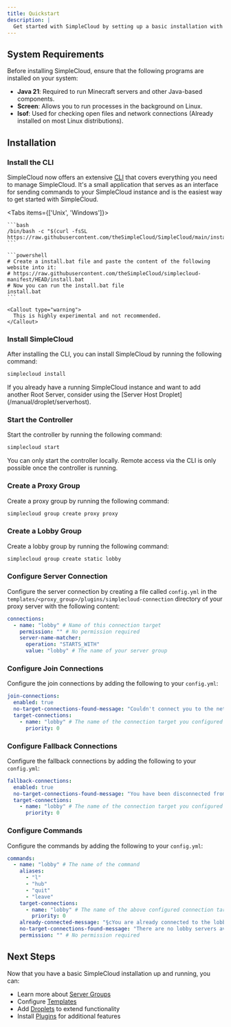 ```yaml
---
title: Quickstart
description: |
  Get started with SimpleCloud by setting up a basic installation with a proxy and lobby server.
---
```


## System Requirements

Before installing SimpleCloud, ensure that the following programs are installed on your system:

- **Java 21**: Required to run Minecraft servers and other Java-based components.
- **Screen**: Allows you to run processes in the background on Linux.
- **lsof**: Used for checking open files and network connections (Already installed on most Linux distributions).

## Installation

### Install the CLI

SimpleCloud now offers an extensive [CLI](/manual/cli) that covers everything you need to manage SimpleCloud. It's a small application that serves as an interface for sending commands to your SimpleCloud instance and is the easiest way to get started with SimpleCloud.

<Tabs items={['Unix', 'Windows']}>
  <Tab>

    ```bash
    /bin/bash -c "$(curl -fsSL
    https://raw.githubusercontent.com/theSimpleCloud/SimpleCloud/main/install.sh)"
    ```

  </Tab>
  <Tab>
  
    ```powershell
    # Create a install.bat file and paste the content of the following website into it:
    # https://raw.githubusercontent.com/theSimpleCloud/simplecloud-manifest/HEAD/install.bat
    # Now you can run the install.bat file
    install.bat
    ```

    <Callout type="warning">
      This is highly experimental and not recommended.
    </Callout>

  </Tab>
</Tabs>

### Install SimpleCloud

After installing the CLI, you can install SimpleCloud by running the following command:

```bash
simplecloud install
```

<Callout>
  If you already have a running SimpleCloud instance and want to add another
  Root Server, consider using the [Server Host
  Droplet](/manual/droplet/serverhost).
</Callout>

### Start the Controller

Start the controller by running the following command:

```bash
simplecloud start
```

<Callout>
  You can only start the controller locally. Remote access via the CLI is only
  possible once the controller is running.
</Callout>

### Create a Proxy Group

Create a proxy group by running the following command:

```bash
simplecloud group create proxy proxy
```

### Create a Lobby Group

Create a lobby group by running the following command:

```bash
simplecloud group create static lobby
```

### Configure Server Connection

Configure the server connection by creating a file called `config.yml` in the `templates/<proxy_group>/plugins/simplecloud-connection` directory of your proxy server with the following content:

```yaml
connections:
  - name: "lobby" # Name of this connection target
    permission: "" # No permission required
    server-name-matcher:
      operation: "STARTS_WITH"
      value: "lobby" # The name of your server group
```

### Configure Join Connections

Configure the join connections by adding the following to your `config.yml`:

```yaml
join-connections:
  enabled: true
  no-target-connections-found-message: "Couldn't connect you to the network because no target servers are available."
  target-connections:
    - name: "lobby" # The name of the connection target you configured above
      priority: 0
```

### Configure Fallback Connections

Configure the fallback connections by adding the following to your `config.yml`:

```yaml
fallback-connections:
  enabled: true
  no-target-connections-found-message: "You have been disconnected from the network since you have been kicked and no fallback server are available."
  target-connections:
    - name: "lobby" # The name of the connection target you configured above
      priority: 0
```

### Configure Commands

Configure the commands by adding the following to your `config.yml`:

```yaml
commands:
  - name: "lobby" # The name of the command
    aliases:
      - "l"
      - "hub"
      - "quit"
      - "leave"
    target-connections:
      - name: "lobby" # The name of the above configured connection target
        priority: 0
    already-connected-message: "§cYou are already connected to the lobby!"
    no-target-connections-found-message: "There are no lobby servers available at the moment."
    permission: "" # No permission required
```

## Next Steps

Now that you have a basic SimpleCloud installation up and running, you can:

- Learn more about [Server Groups](/manual/resources/groups)
- Configure [Templates](/manual/resources/templates)
- Add [Droplets](/manual/droplet/overview) to extend functionality
- Install [Plugins](/manual/plugin/overview) for additional features
